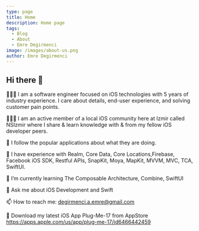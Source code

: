 ```yaml
---
type: page
title: Home
description: Home page
tags:
  - Blog
  - About
  - Emre Degirmenci
image: /images/about-us.png
author: Emre Degirmenci
---
```


## Hi there 👋

🧑🏼‍💻 I am a software engineer focused on iOS technologies with 5 years of industry experience. I care about details, end-user experience, and solving customer pain points.

👨🏼‍🔬 I am an active member of a local iOS community here at Izmir called NSIzmir where I share & learn knowledge with & from my fellow iOS developer peers.

📲 I follow the popular applications about what they are doing.

🐣 I have experience with Realm, Core Data, Core Locations,Firebase, Facebook iOS SDK, Restful APIs, SnapKit, Moya, MapKit, MVVM, MVC, TCA, SwiftUI.

🌱 I’m currently learning The Composable Architecture, Combine, SwiftUI

💬 Ask me about iOS Development and Swift

📫 How to reach me: degirmenci.a.emre@gmail.com

📲 Download my latest iOS App Plug-Me-17 from AppStore https://apps.apple.com/us/app/plug-me-17/id6466442459
